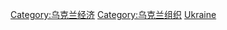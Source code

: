 {{Commonscat|Companies of Ukraine}}

[[Category:乌克兰经济|Category:乌克兰经济]]
[[Category:乌克兰组织|Category:乌克兰组织]]
[[Category:欧洲各国公司|Ukraine]]